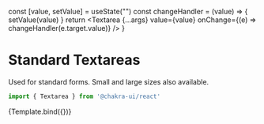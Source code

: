 
<Meta title="Atoms/Textarea" component={Textarea} />

  const [value, setValue] = useState("")
  const changeHandler = (value) => {
    setValue(value)
  }
  return <Textarea {...args} value={value} onChange={(e) => changeHandler(e.target.value)} />
}

# Standard  Textareas

Used for standard forms. Small and large sizes also available.

```ts
import { Textarea } from '@chakra-ui/react'
```

<Canvas>
  <Story 
    name="Textarea" 
    argTypes={argTypes}
    args={{
      placeholder: "Placeholder"
    }}
  >
    {Template.bind({})}
  </Story>
</Canvas>
